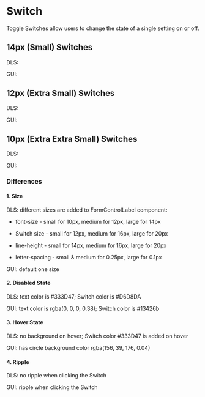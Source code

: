 <style>
  {`
    .flex {
      display: flex;
      align-items: center;
      gap: 16px;
      div {
        display: flex;
      }
    }
     .type {
      min-width: 40px;
    }
 `}
</style>



<Meta title="Switch Overview" />

# Switch

Toggle Switches allow users to change the state of a single setting on or off.

## 14px (Small) Switches

<Canvas>
  <div>
    <div className="flex">
      <p className="type">DLS:</p>
      <Story of={SwitchStories.LargeUnchecked} />
      <Story of={SwitchStories.LargeChecked} />
      <Story of={SwitchStories.LargeDisabledUnchecked} />
      <Story of={SwitchStories.LargeDisabledChecked} />
    </div>
    <div className="flex">
      <p className="type">GUI:</p>
      <Story of={SwitchGUIStories.LargeUnchecked} />
      <Story of={SwitchGUIStories.LargeChecked} />
      <Story of={SwitchGUIStories.LargeDisabledUnchecked} />
      <Story of={SwitchGUIStories.LargeDisabledChecked} />
    </div>
  </div>
</Canvas>

## 12px (Extra Small) Switches

<Canvas>
  <div>
    <div className="flex">
      <p className="type">DLS:</p>
      <Story of={SwitchStories.MediumUnchecked} />
      <Story of={SwitchStories.MediumChecked} />
      <Story of={SwitchStories.MediumDisabledUnchecked} />
      <Story of={SwitchStories.MediumDisabledChecked} />
    </div>
    <div className="flex">
      <p className="type">GUI:</p>
      <Story of={SwitchGUIStories.MediumUnchecked} />
      <Story of={SwitchGUIStories.MediumChecked} />
      <Story of={SwitchGUIStories.MediumDisabledUnchecked} />
      <Story of={SwitchGUIStories.MediumDisabledChecked} />
    </div>
  </div>
</Canvas>

## 10px (Extra Extra Small) Switches

<Canvas>
  <div>
    <div className="flex">
      <p className="type">DLS:</p>
      <Story of={SwitchStories.SmallUnchecked} />
      <Story of={SwitchStories.SmallChecked} />
      <Story of={SwitchStories.SmallDisabledUnchecked} />
      <Story of={SwitchStories.SmallDisabledChecked} />
    </div>
    <div className="flex">
      <p className="type">GUI:</p>
      <Story of={SwitchGUIStories.SmallUnchecked} />
      <Story of={SwitchGUIStories.SmallChecked} />
      <Story of={SwitchGUIStories.SmallDisabledUnchecked} />
      <Story of={SwitchGUIStories.SmallDisabledChecked} />
    </div>
  </div>
</Canvas>

### Differences

#### 1. Size

DLS: different sizes are added to FormControlLabel component:

- font-size - small for 10px, medium for 12px, large for 14px

- Switch size - small for 12px, medium for 16px, large for 20px

- line-height - small for 14px, medium for 16px, large for 20px

- letter-spacing - small & medium for 0.25px, large for 0.1px

GUI: default one size

#### 2. Disabled State

DLS: text color is #333D47; Switch color is #D6D8DA

GUI: text color is rgba(0, 0, 0, 0.38); Switch color is #13426b

#### 3. Hover State

DLS: no background on hover; Switch color #333D47 is added on hover

GUI: has circle background color rgba(156, 39, 176, 0.04)

#### 4. Ripple

DLS: no ripple when clicking the Switch

GUI: ripple when clicking the Switch
